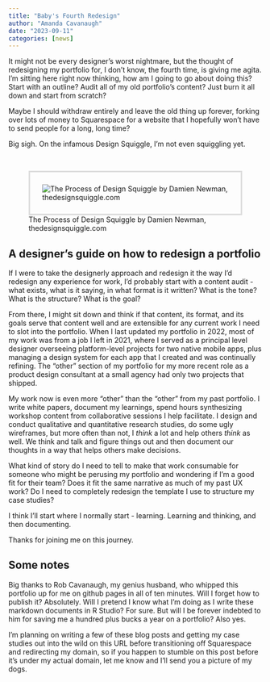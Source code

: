 ```yaml
---
title: "Baby's Fourth Redesign"
author: "Amanda Cavanaugh"
date: "2023-09-11"
categories: [news]
---
```


It might not be every designer's worst nightmare, but the thought of redesigning my portfolio for, I don't know, the fourth time, is giving me agita. I'm sitting here right now thinking, how am I going to go about doing this? Start with an outline? Audit all of my old portfolio's content? Just burn it all down and start from scratch?

Maybe I should withdraw entirely and leave the old thing up forever, forking over lots of money to Squarespace for a website that I hopefully won't have to send people for a long, long time?

Big sigh. On the infamous Design Squiggle, I'm not even squiggling yet.

<br>

![The Process of Design Squiggle by Damien Newman, thedesignsquiggle.com](squiggle-labels-outline.png){style="padding: 24px; border: solid #dddddd;" fig-alt="An image of the design squiggle, a hand-drawn squiggly line that is super squiggly on the left but eventually untangles itself to form a more straightforward line as it heads to the right."}

## A designer's guide on how to redesign a portfolio

If I were to take the designerly approach and redesign it the way I'd redesign any experience for work, I'd probably start with a content audit - what exists, what is it saying, in what format is it written? What is the tone? What is the structure? What is the goal?

From there, I might sit down and think if that content, its format, and its goals serve that content well and are extensible for any current work I need to slot into the portfolio. When I last updated my portfolio in 2022, most of my work was from a job I left in 2021, where I served as a principal level designer overseeing platform-level projects for two native mobile apps, plus managing a design system for each app that I created and was continually refining. The "other" section of my portfolio for my more recent role as a product design consultant at a small agency had only two projects that shipped.

My work now is even more "other" than the "other" from my past portfolio. I write white papers, document my learnings, spend hours synthesizing workshop content from collaborative sessions I help facilitate. I design and conduct qualitative and quantitative research studies, do some ugly wireframes, but more often than not, I *think* a lot and help others *think* as well. We think and talk and figure things out and then document our thoughts in a way that helps others make decisions.

What kind of story do I need to tell to make that work consumable for someone who might be perusing my portfolio and wondering if I'm a good fit for their team? Does it fit the same narrative as much of my past UX work? Do I need to completely redesign the template I use to structure my case studies?

I think I'll start where I normally start - learning. Learning and thinking, and then documenting.

Thanks for joining me on this journey.

## Some notes

Big thanks to Rob Cavanaugh, my genius husband, who whipped this portfolio up for me on github pages in all of ten minutes. Will I forget how to publish it? Absolutely. Will I pretend I know what I'm doing as I write these markdown documents in R Studio? For sure. But will I be forever indebted to him for saving me a hundred plus bucks a year on a portfolio? Also yes.

I'm planning on writing a few of these blog posts and getting my case studies out into the wild on this URL before transitioning off Squarespace and redirecting my domain, so if you happen to stumble on this post before it's under my actual domain, let me know and I'll send you a picture of my dogs.
